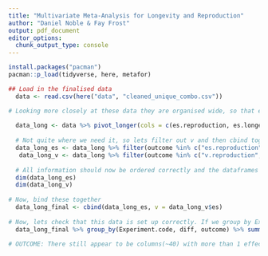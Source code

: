 ```yaml
---
title: "Multivariate Meta-Analysis for Longevity and Reproduction"
author: "Daniel Noble & Fay Frost"
output: pdf_document
editor_options: 
  chunk_output_type: console
---
```


```r
install.packages("pacman")
pacman::p_load(tidyverse, here, metafor)
```

```r
## Load in the finalised data
  data <- read.csv(here("data", "cleaned_unique_combo.csv"))
```

```r

# Looking more closely at these data they are organised wide, so that explains first check, but check 2 may still be problematic. Lets just orient the data length wise. 
  
  data_long <- data %>% pivot_longer(cols = c(es.reproduction, es.longevity, v.reproduction, v.longevity), names_to = "outcome", values_to = "es") %>% data.frame()
  
  # Not quite where we need it, so lets filter out v and then cbind together
  data_long_es <- data_long %>% filter(outcome %in% c("es.reproduction", "es.longevity"))
   data_long_v <- data_long %>% filter(outcome %in% c("v.reproduction", "v.longevity"))
  
  # All information should now be ordered correctly and the dataframes the same dimenions. We can check
  dim(data_long_es)
  dim(data_long_v)
  
# Now, bind these together
  data_long_final <- cbind(data_long_es, v = data_long_v$es)
  
# Now, lets check that this data is set up correctly. If we group by Experiment.code and diff then we should have a maximum of 1 effect size for each study in each outcome category
  data_long_final %>% group_by(Experiment.code, diff, outcome) %>% summarise(n=n()) %>% filter(n !=1)

# OUTCOME: There still appear to be columns(~40) with more than 1 effect size for each longevity/reproduction effect size.
```

